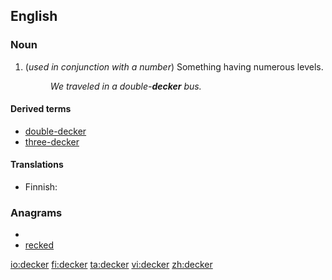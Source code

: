 ==English==
{{wikipedia}}
===Noun===
{{en-noun}}

# (''used in conjunction with a number'') Something having numerous levels.
#:''We traveled in a double-'''decker''' bus.''

====Derived terms====
*[[double-decker]]
*[[three-decker]]

====Translations====
{{trans-top|Something having numerous levels}}
* Finnish: {{t|fi|-kerroksinen}}
{{trans-mid}}
{{trans-bottom}}

===Anagrams===
* {{alphagram|cdeekr}}
* [[recked#English|recked]]


[[io:decker]]
[[fi:decker]]
[[ta:decker]]
[[vi:decker]]
[[zh:decker]]